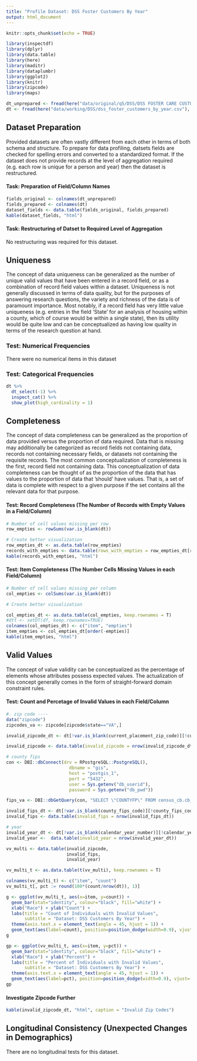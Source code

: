 ```yaml
---
title: "Profile Dataset: DSS Foster Customers By Year"
output: html_document
---
```


```r
knitr::opts_chunk$set(echo = TRUE)
```

```r
library(inspectdf)
library(dplyr)
library(data.table)
library(here)
library(maditr)
library(dataplumbr)
library(ggplot2)
library(knitr)
library(zipcode)
library(maps)
```

```r
dt_unprepared <- fread(here("data/original/q5/DSS/DSS FOSTER CARE CUSTOMER By Year.csv"), colClasses = "character")
dt <- fread(here("data/working/DSS/dss_foster_customers_by_year.csv"), colClasses = "character")
```
## Dataset Preparation
Provided datasets are often vastly different from each other in terms of both schema and structure. To prepare for data profiling, datsets fields are checked for spelling errors and converted to a standardized format. If the dataset does not provide records at the level of aggregation required (e.g. each row is unique for a person and year) then the dataset is restructured.

#### Task: Preparation of Field/Column Names
```r
fields_original <- colnames(dt_unprepared)
fields_prepared <- colnames(dt)
dataset_fields <- data.table(fields_original, fields_prepared)
kable(dataset_fields, "html")
```

#### Task: Restructuring of Datset to Required Level of Aggregation
No restructuring was required for this dataset.

## Uniqueness
The concept of data uniqueness can be generalized as the number of unique valid values that have been entered in a record field, or as a combination of record field values within a dataset. Uniqueness is not generally discussed in terms of data quality, but for the purposes of answering research questions, the variety and richness of the data is of paramount importance. Most notably, if a record field has very little value uniqueness (e.g. entries in the field ‘State’ for an analysis of housing within a county, which of course would be within a single state), then its utility would be quite low and can be conceptualized as having low quality in terms of the research question at hand.

### Test: Numerical Frequencies
There were no numerical items in this dataset

### Test: Categorical Frequencies
```r
dt %>% 
  dt_select(-1) %>% 
  inspect_cat() %>%
  show_plot(high_cardinality = 1)
```


## Completeness
The concept of data completeness can be generalized as the proportion of data provided versus the proportion of data required. Data that is missing may additionally be categorized as record fields not containing data, records not containing necessary fields, or datasets not containing the requisite records. The most common conceptualization of completeness is the first, record field not containing data. This conceptualization of data completeness can be thought of as the proportion of the data that has values to the proportion of data that ’should’ have values. That is, a set of data is complete with respect to a given purpose if the set contains all the relevant data for that purpose.

#### Test: Record Completeness (The Number of Records with Empty Values in a Field/Column)
```r
# Number of cell values missing per row
row_empties <- rowSums(var.is_blank(dt))

# Create better visualization
row_empties_dt <- as.data.table(row_empties)
records_with_empties <- data.table(rows_with_empties = row_empties_dt[row_empties > 0, .N])
kable(records_with_empties, "html")
```

#### Test: Item Completeness (The Number Cells Missing Values in each Field/Column)
```r
# Number of cell values missing per column
col_empties <- colSums(var.is_blank(dt))

# Create better visualization

col_empties_dt <- as.data.table(col_empties, keep.rownames = T)
#dtt <- setDT(df, keep.rownames=TRUE)
colnames(col_empties_dt) <- c("item", "empties")
item_empties <- col_empties_dt[order(-empties)]
kable(item_empties, "html")
```

## Valid Values
The concept of value validity can be conceptualized as the percentage of elements whose attributes possess expected values. The actualization of this concept generally comes in the form of straight-forward domain constraint rules.

#### Test: Count and Percetage of Invalid Values in each Field/Column
```r
#. zip code ----
data("zipcode")
zipcodes_va <- zipcode[zipcode$state=="VA",]

invalid_zipcode_dt <- dt[!var.is_blank(current_placement_zip_code)][!current_placement_zip_code %in% zipcodes_va$zip, .(current_placement_zip_code)]

invalid_zipcode <- data.table(invalid_zipcode = nrow(invalid_zipcode_dt))
```


```r
# county fips
con <- DBI::dbConnect(drv = RPostgreSQL::PostgreSQL(),
                        dbname = "gis",
                        host = "postgis_1",
                        port = "5432",
                        user = Sys.getenv("db_userid"),
                        password = Sys.getenv("db_pwd"))

fips_va <- DBI::dbGetQuery(con, "SELECT \"COUNTYFP\" FROM census_cb.cb_2016_us_county_500k where \"STATEFP\" = '51'")

invalid_fips_dt <- dt[!var.is_blank(county_fips_code)][!county_fips_code %in% fips_va$COUNTYFP,]
invalid_fips <- data.table(invalid_fips = nrow(invalid_fips_dt))
```

```r
# year
invalid_year_dt <- dt[!var.is_blank(calendar_year_number)][!calendar_year_number %in% seq(2009, 2017, 1)]
invalid_year <-  data.table(invalid_year = nrow(invalid_year_dt))
```

```r

vv_multi <- data.table(invalid_zipcode, 
                       invalid_fips, 
                       invalid_year)

vv_multi_t <- as.data.table(t(vv_multi), keep.rownames = T)

colnames(vv_multi_t) <- c("item", "count")
vv_multi_t[, pct := round(100*(count/nrow(dt)), 1)]

g <- ggplot(vv_multi_t, aes(x=item, y=count)) +
  geom_bar(stat="identity", colour="black", fill="white") + 
  xlab("Race") + ylab("Count") +
  labs(title = "Count of Individuals with Invalid Values",
       subtitle = "Dataset: DSS Customers By Year") +
  theme(axis.text.x = element_text(angle = 45, hjust = 1)) +
  geom_text(aes(label=count), position=position_dodge(width=0.9), vjust=-0.2)
g

gp <- ggplot(vv_multi_t, aes(x=item, y=pct)) +
  geom_bar(stat="identity", colour="black", fill="white") + 
  xlab("Race") + ylab("Percent") +
  labs(title = "Percent of Individuals with Invalid Values",
       subtitle = "Dataset: DSS Customers By Year") +
  theme(axis.text.x = element_text(angle = 45, hjust = 1)) +
  geom_text(aes(label=pct), position=position_dodge(width=0.9), vjust=-0.2)
gp
```

#### Investigate Zipcode Further
```r
kable(invalid_zipcode_dt, "html", caption = "Invalid Zip Codes")
```


## Longitudinal Consistency (Unexpected Changes in Demographics)
There are no longitudinal tests for this dataset.


